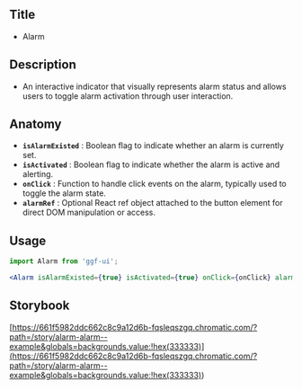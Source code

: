 ## Title

- Alarm

## Description

- An interactive indicator that visually represents alarm status and allows users to toggle alarm activation through user interaction.

## Anatomy

- **`isAlarmExisted`** : Boolean flag to indicate whether an alarm is currently set.
- **`isActivated`** : Boolean flag to indicate whether the alarm is active and alerting.
- **`onClick`** : Function to handle click events on the alarm, typically used to toggle the alarm state.
- **`alarmRef`** : Optional React ref object attached to the button element for direct DOM manipulation or access.

## Usage

```jsx
import Alarm from 'ggf-ui';
```

```jsx
<Alarm isAlarmExisted={true} isActivated={true} onClick={onClick} alarmRef={alarmRef} />
```

## Storybook

[https://661f5982ddc662c8c9a12d6b-fqsleqszgq.chromatic.com/?path=/story/alarm-alarm--example&globals=backgrounds.value:!hex(333333)](<https://661f5982ddc662c8c9a12d6b-fqsleqszgq.chromatic.com/?path=/story/alarm-alarm--example&globals=backgrounds.value:!hex(333333)>)
